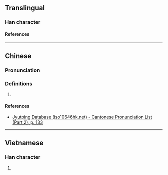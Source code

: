 {{character info}}
==Translingual==

===Han character===
{{Han char|rn=75|rad=木|as=14|sn=18|four=40932|canj=DYRO|ids=⿰木豪}}

====References====
{{Han ref|kx=0558.460|dkj=15744|hdz=21310.040|uh=6ABA}}

----

==Chinese==
{{zh-forms}}

===Pronunciation===
{{zh-pron
|m=gǎo
|c=gou2
|cat=
}}

===Definitions===
{{zh-hanzi}}

# {{rfdef|zh}}

====References====
* [http://www.iso10646hk.net/jp/document/download.jsp Jyutping Database (iso10646hk.net) - Cantonese Pronunciation List (Part 2), p. 133]

----

==Vietnamese==

===Han character===
{{vi-readings|rs=木14|reading=cào}}

# {{rfdef|vi|sort=木14}}
